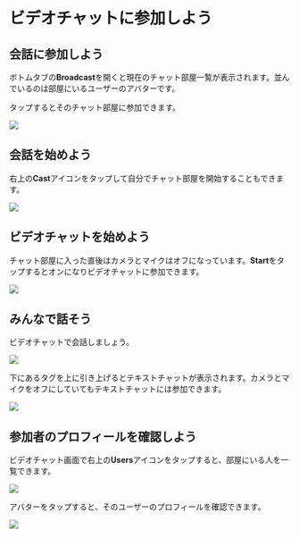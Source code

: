 # ビデオチャットに参加しよう

## 会話に参加しよう

ボトムタブの**Broadcast**を開くと現在のチャット部屋一覧が表示されます。並んでいるのは部屋にいるユーザーのアバターです。

タップするとそのチャット部屋に参加できます。

![](./img3.jpg)

## 会話を始めよう

右上の**Cast**アイコンをタップして自分でチャット部屋を開始することもできます。

![](./img8.jpg)

## ビデオチャットを始めよう

チャット部屋に入った直後はカメラとマイクはオフになっています。**Start**をタップするとオンになりビデオチャットに参加できます。

![](./img4.jpg)

## みんなで話そう

ビデオチャットで会話しましょう。

![](./img5.jpg)

下にあるタグを上に引き上げるとテキストチャットが表示されます。カメラとマイクをオフにしていてもテキストチャットには参加できます。

![](./img9.jpg)

## 参加者のプロフィールを確認しよう

ビデオチャット画面で右上の**Users**アイコンをタップすると、部屋にいる人を一覧できます。

![](./img6.jpg)

アバターをタップすると、そのユーザーのプロフィールを確認できます。

![](./img7.jpg)
